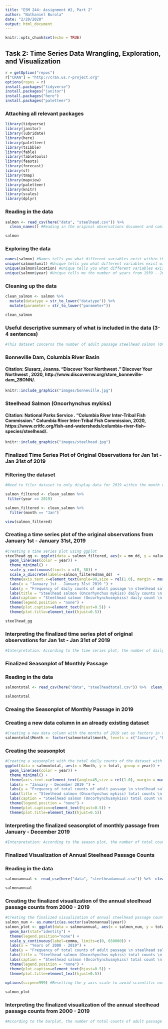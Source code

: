 ---
title: "ESM 244: Assignment #2, Part 2"
author: "Nathaniel Burola"
date: "2/20/2020"
output: html_document
---
```{r setup, include=FALSE, echo=FALSE, warning=FALSE}
knitr::opts_chunk$set(echo = TRUE)
```

## Task 2: Time Series Data Wrangling, Exploration, and Visualization 

```{r, echo=FALSE, warning=FALSE, results = "hide", include=FALSE}
r = getOption("repos")
r["CRAN"] = "http://cran.us.r-project.org"
options(repos = r)
install.packages("tidyverse")
install.packages("janitor")
install.packages("here")
install.packages("paletteer")

```

### Attaching all relevant packages 
```{r, echo=TRUE, message=FALSE, warning=FALSE, results="hide"}
library(tidyverse)
library(janitor)
library(lubridate)
library(here)
library(paletteer)
library(tsibble)
library(fable)
library(fabletools)
library(feasts)
library(forecast)
library(sf)
library(tmap)
library(mapview)
library(paletteer)
library(knitr)
library(scales)
library(dplyr)
```

### Reading in the data 
```{r, echo=TRUE, message=FALSE, warning=FALSE, results ="hide"}
salmon <- read_csv(here("data", "steelhead.csv")) %>% 
  clean_names() #Reading in the original observations document and coming up with a data frame 

salmon
```

### Exploring the data 
```{r, echo=TRUE, message=FALSE, warning=FALSE, results ="hide"}
names(salmon) #Names tells you what different variables exist within the entire data set 
unique(salmon$unit) #Unique tells you what different variables exist within the column 
unique(salmon$location) #Unique tells you what different variables exist within the column
unique(salmon$year) #Unique tells me the number of years from 1939 - 2019 
```

### Cleaning up the data 
```{r, echo=TRUE, message=FALSE, warning=FALSE, results ="hide"}
clean_salmon <- salmon %>% 
  mutate(datatype = str_to_lower("datatype")) %>% 
  mutate(parameter = str_to_lower("parameter"))

clean_salmon
```

### Useful descriptive summary of what is included in the data (3-4 sentences)
```{r, echo=TRUE, message=FALSE, warning=FALSE}
#This dataset concerns the number of adult passage steelhead salmon (Oncorhynchus mykiss) in the Columbia Basin River at Bonneville Dam from the 1st of January to the 31st of December from 1939 - 2019. The data was collected by the Columbia Basin Research (CBR) research center through the School of Aquatic and Fishery Sciences at the University of Washington under the joint leadership of Research Professor James Anderson and Professor of Biological Statistics John Skalski (Columbia River DART, Columbia Basin Research, University of Washington. (2019). 
```

### Bonneville Dam, Columbia River Basin 
#### Citation: Slusarz, Joanna. “Discover Your Northwest .” Discover Your Northwest , 2020, http://www.discovernw.org/store_bonneville-dam_2BONN/.
```{r, echo=FALSE, message=FALSE, warning=FALSE}
knitr::include_graphics("images/bonneville.jpg")
```

### Steelhead Salmon (Oncorhynchus mykiss)
#### Citation: National Parks Service . “Columbia River Inter-Tribal Fish Commission.” Columbia River Inter-Tribal Fish Commission, 2020, https://www.critfc.org/fish-and-watersheds/columbia-river-fish-species/steelhead/.
```{r, echo=FALSE, message=FALSE, warning=FALSE,}
knitr::include_graphics("images/steelhead.jpg")
```

### Finalized Time Series Plot of Original Observations for Jan 1st - Jan 31st of 2019 

### Filtering the dataset 
```{r, echo=TRUE, message=FALSE, warning=FALSE, results="hide"}
#Need to filer dataset to only display data for 2019 within the month of January from Jan 1st - Jan 31st 

salmon_filtered <- clean_salmon %>%  
 filter(year == 2019) 

salmon_filtered <- clean_salmon %>%  
  filter(month == "Jan")

view(salmon_filtered)
```

### Creating a time series plot of the original observations from January 1st - January 31st, 2019
```{r, echo=TRUE, message=FALSE, warning=FALSE}
#Creating a time series plot using ggplot 
steelhead_gg <- ggplot(data = salmon_filtered, aes(x = mm_dd, y = value, group = location)) +
  geom_line(aes(color = year)) +
  theme_minimal() +
  scale_y_continuous(limits = c(0, 30)) + 
  scale_x_discrete(labels=salmon_filtered$mm_dd)  + 
  theme(axis.text.x=element_text(angle=90,size = rel(1.0), margin = margin(1, unit = "cm"),vjust =1)) + 
  labs(x = "January 1st - January 31st 2019 ") + 
  labs(y = "Frequency of daily counts of adult passage \n steelhead salmon (Oncorhynchus mykiss)") + 
  labs(title = "Steelhead salmon (Oncorhynchus mykiss) daily counts \n from Jan 1st - Jan 31st 2019 at Bonneville Dam") + 
  labs(caption = "Steelhead salmon (Oncorhynchusmykiss) daily count \n from Jan 1st - Jan 31st 2019 at Bonneville Dam \n (Columbia River DART, Columbia Basin Research, University of Washington. (2019)") + 
  theme(legend.position = "none") + 
  theme(plot.caption=element_text(hjust=0.5)) + 
  theme(plot.title=element_text(hjust=0.5))

steelhead_gg
```

### Interpreting the finalized time series plot of original observations for Jan 1st - Jan 31st of 2019
```{r, echo=TRUE, message=FALSE, warning=FALSE}
#Interpretation: According to the time series plot, the number of daily counts of adult passage steelhead salmon vary depending on the day in January in the year of 2019. The highest daily count was recorded on January 12th with 19 steelhead where as the lowest daily count was recorded on January 6th and January 20th. 
```

### Finalized Seasonplot of Monthly Passage 

### Reading in the data 
```{r, echo=TRUE, message=FALSE, warning=FALSE, results = "hide"}
salmontotal <- read_csv(here("data", "steelheadtotal.csv")) %>%  clean_names() #Reading in a new document that contains the month, year, and total daily counts of the dataset 

salmontotal
```

### Creaing the Seasonplot of Monthly Passage in 2019

### Creating a new data column in an already existing dataset
```{r, echo=TRUE, message=FALSE, warning=FALSE, results = "hide"}
#Creating a new data column with the months of 2019 set as factors in order for them to be ordered properly in the graph for ggplot
salmontotal$Month <- factor(salmontotal$month, levels = c("January", "February", "March", "April", "May", "June", "July", "August", "September", "October", "November", "December"))
```

### Creating the seasonplot
```{r, echo=TRUE, message=FALSE, warning=FALSE}
#Creating a seasonplot with the total daily counts of the dataset with months on the x axis and total daily counts on the y axis    
ggplot(data = salmontotal, aes(x = Month, y = total, group = year)) + 
  geom_line(aes(color = year)) +
  theme_minimal() +
  theme(axis.text.x=element_text(angle=45,size = rel(1.0), margin = margin(1, unit = "cm"),vjust =1)) + 
  labs(x = "January - December 2019 ") + 
  labs(y = "Frequency of total counts of adult passage \n steelhead salmon (Oncorhynchus mykiss)") + 
  labs(title = "Steelhead salmon (Oncorhynchus mykiss) total counts \n from January - December 2019 at Bonneville Dam") + 
  labs(caption = "Steelhead salmon (Oncorhynchusmykiss) total count \n from January - December 2019 at Bonneville Dam \n (Columbia River DART, Columbia Basin Research, University of Washington. (2019)") + 
  theme(legend.position = "none") + 
  theme(plot.caption=element_text(hjust=0.5)) + 
  theme(plot.title=element_text(hjust=0.5))
```

### Interpreting the finalized seasonplot of monthly passage from January - December 2019
```{r, echo=TRUE, message=FALSE, warning=FALSE}
#Interpretation: According to the season plot, the number of total counts of steelhead salmon peaks near 30,000 in August 2019. The entire peak area extends on a monthly basis from June - November. It is worth noting that November - May remains relatively the same in terms of total counts of steelhead counts.  
```

### Finalized Visualization of Annual Steelhead Passage Counts

### Reading in the data 
```{r, echo=TRUE, message=FALSE, warning=FALSE, results = "hide"}
salmonannual <- read_csv(here("data", "steelheadannual.csv")) %>%  clean_names() #Reading in a new document that contains total steelhead passage data from 2000-2019  

salmonannual
```

### Creating the finalized visualization of the annual steelhead passage counts from 2000 - 2019 
```{r, echo=TRUE, message=FALSE, warning=FALSE}
#Creating the finalized visualization of annual steelhead passage counts with a barplot
salmon_num <- as.numeric(as.vector(salmonannual$year)) 
salmon_plot <- ggplot(data = salmonannual, aes(x = salmon_num, y = total_daily_count, color = "blue", fill=rgb(0.2, 0.3, 0.5))) + 
  geom_bar(stat="identity") + 
  theme(legend.position="none") + 
  scale_y_continuous(label=comma, limits=c(0, 650000)) + 
  labs(x = "Years of 2000 - 2019") + 
  labs(y = "Frequency of total counts of adult passage \n steelhead salmon (Oncorhynchus mykiss)") + 
  labs(title = "Steelhead salmon (Oncorhynchus mykiss) total counts \n from 2000-2019 at Bonneville Dam") + 
  labs(caption = "Steelhead salmon (Oncorhynchusmykiss) total count \n from 2000-2019 at Bonneville Dam \n (Columbia River DART, Columbia Basin Research, University of Washington. (2019)") + 
  theme(legend.position = "none") + 
  theme(plot.caption=element_text(hjust=0.5)) + 
  theme(plot.title=element_text(hjust=0.5))
  
options(scipen=999) #Resetting the y axis scale to avoid scientific notation and place commas on the y axis. 

salmon_plot

```

### Interpreting the finalized visualization of the annual steelhead passage counts from 2000 - 2019  
```{r, echo=TRUE, message=FALSE, warning=FALSE}
#According to the barplot, the number of total counts of adult passage steelhead salmon peaked in 2001 with a grand total of 633,073 counts. There is an interesting cyclical pattern between the years of 2001 - 2009, however, after 2010 the cyclical pattern stops short and instead exhibits a general decreasing trend over time. The lowest year of total counts of adult passage steelhead salmon was in 2019. 
```





